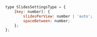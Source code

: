 
<Props of={Carousel} />

``` javascript
type SlidesSettingsType = {
    [key: number]: {
        slidesPerView: number | 'auto';
        spaceBetween: number;
    };
};
```

